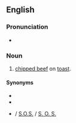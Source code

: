 ==English==
{{wikipedia}}

===Pronunciation===
* {{audio|en|En-au-shit on a shingle.ogg|Audio (AU)}}

===Noun===
{{head|en|noun|head=[[shit]] on a [[shingle]]}}

# {{lb|en|US|military|slang|vulgar|dysphemism}} [[chipped beef]] on [[toast]].

====Synonyms====
* {{l|en|stew on a shingle}}
* {{l|en|same old stuff}}
* {{l|en|SOS}} / [[S.O.S.]] / [[S. O. S.]] {{qualifier|abbreviation}}